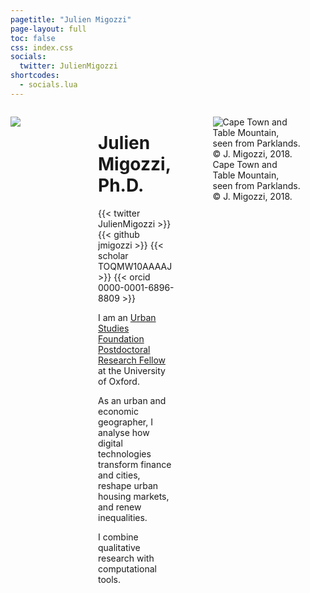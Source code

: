 ---
pagetitle: "Julien Migozzi"
page-layout: full
toc: false
css: index.css
socials:
  twitter: JulienMigozzi
shortcodes:
  - socials.lua
---

::: columns

::: {.column .col-v-center width="30%"}
::: portrait
![](static/img/pic2-modified.png)
:::
:::

::: {.column .col-v-center width="10%"}
:::

::: {.column .col-v-center width="50%"}


# Julien Migozzi, Ph.D.

::: julien-intro
::: socials
{{< twitter JulienMigozzi >}}
{{< github jmigozzi >}} 
{{< scholar TOQMW10AAAAJ >}} 
{{< orcid 0000-0001-6896-8809 >}}
:::

I am an [Urban Studies Foundation Postdoctoral Research Fellow](https://www.urbanstudiesfoundation.org/) at the University of Oxford.

As an urban and economic geographer, I analyse how digital technologies transform finance and cities, reshape urban housing markets, and renew inequalities. 

I combine qualitative research with computational tools.


<!-- ::: about-link -->
<!-- [About me](about.html) -->
<!-- ::: -->
:::
:::

::: {.column .col-v-center width="90%"}
![Cape Town and Table Mountain, seen from Parklands. © J. Migozzi, 2018.](static/img/CT_banner.jpg){fig-align="center"}
:::
:::
